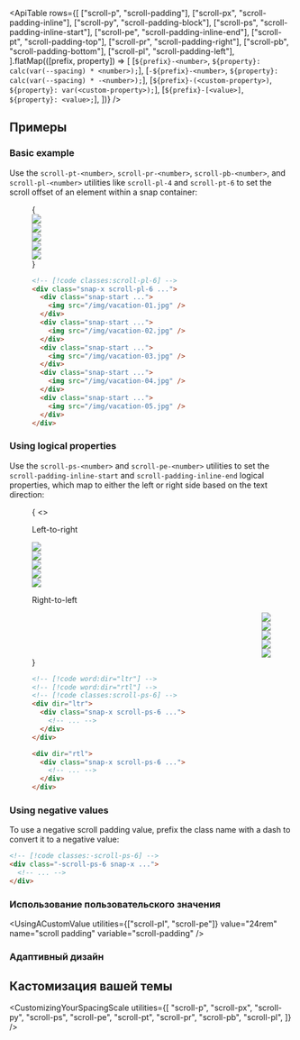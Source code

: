 

<ApiTable
  rows={[
    ["scroll-p", "scroll-padding"],
    ["scroll-px", "scroll-padding-inline"],
    ["scroll-py", "scroll-padding-block"],
    ["scroll-ps", "scroll-padding-inline-start"],
    ["scroll-pe", "scroll-padding-inline-end"],
    ["scroll-pt", "scroll-padding-top"],
    ["scroll-pr", "scroll-padding-right"],
    ["scroll-pb", "scroll-padding-bottom"],
    ["scroll-pl", "scroll-padding-left"],
  ].flatMap(([prefix, property]) => [
    [`${prefix}-<number>`, `${property}: calc(var(--spacing) * <number>);`],
    [`-${prefix}-<number>`, `${property}: calc(var(--spacing) * -<number>);`],
    [`${prefix}-(<custom-property>)`, `${property}: var(<custom-property>);`],
    [`${prefix}-[<value>]`, `${property}: <value>;`],
  ])}
/>

## Примеры

### Basic example

Use the `scroll-pt-<number>`, `scroll-pr-<number>`, `scroll-pb-<number>`, and `scroll-pl-<number>` utilities like `scroll-pl-4` and `scroll-pt-6` to set the scroll offset of an element within a snap container:

<Figure hint="Scroll in the grid of images to see the expected behavior">

<Example padding={false}>
  {
    <div className="relative">
      <Stripes border className="absolute top-0 bottom-0 left-0 w-6 rounded-l-lg" />
      <div className="flex w-full snap-x scroll-pl-6 gap-8 overflow-x-auto py-14">
        <div className="shrink-0 snap-start first:pl-6 last:pr-[calc(100%-21.5rem)]">
          <img
            className="h-40 w-80 shrink-0 rounded-lg bg-white"
            src="https://images.unsplash.com/photo-1604999565976-8913ad2ddb7c?ixlib=rb-1.2.1&ixid=MnwxMjA3fDB8MHxwaG90by1wYWdlfHx8fGVufDB8fHx8&auto=format&fit=crop&w=320&h=160&q=80"
          />
        </div>
        <div className="shrink-0 snap-start first:pl-6 last:pr-[calc(100%-21.5rem)]">
          <img
            className="h-40 w-80 shrink-0 rounded-lg bg-white"
            src="https://images.unsplash.com/photo-1540206351-d6465b3ac5c1?ixlib=rb-1.2.1&ixid=MnwxMjA3fDB8MHxwaG90by1wYWdlfHx8fGVufDB8fHx8&auto=format&fit=crop&w=320&h=160&q=80"
          />
        </div>
        <div className="shrink-0 snap-start first:pl-6 last:pr-[calc(100%-21.5rem)]">
          <img
            className="h-40 w-80 shrink-0 rounded-lg bg-white"
            src="https://images.unsplash.com/photo-1622890806166-111d7f6c7c97?ixlib=rb-1.2.1&ixid=MnwxMjA3fDB8MHxwaG90by1wYWdlfHx8fGVufDB8fHx8&auto=format&fit=crop&w=320&h=160&q=80"
          />
        </div>
        <div className="shrink-0 snap-start first:pl-6 last:pr-[calc(100%-21.5rem)]">
          <img
            className="h-40 w-80 shrink-0 rounded-lg bg-white"
            src="https://images.unsplash.com/photo-1590523277543-a94d2e4eb00b?ixlib=rb-1.2.1&ixid=MnwxMjA3fDB8MHxwaG90by1wYWdlfHx8fGVufDB8fHx8&auto=format&fit=crop&w=320&h=160&q=80"
          />
        </div>
        <div className="shrink-0 snap-start first:pl-6 last:pr-[calc(100%-21.5rem)]">
          <img
            className="h-40 w-80 shrink-0 rounded-lg bg-white"
            src="https://images.unsplash.com/photo-1575424909138-46b05e5919ec?ixlib=rb-1.2.1&ixid=MnwxMjA3fDB8MHxwaG90by1wYWdlfHx8fGVufDB8fHx8&auto=format&fit=crop&w=320&h=160&q=80"
          />
        </div>
      </div>
    </div>
  }
</Example>

```html
<!-- [!code classes:scroll-pl-6] -->
<div class="snap-x scroll-pl-6 ...">
  <div class="snap-start ...">
    <img src="/img/vacation-01.jpg" />
  </div>
  <div class="snap-start ...">
    <img src="/img/vacation-02.jpg" />
  </div>
  <div class="snap-start ...">
    <img src="/img/vacation-03.jpg" />
  </div>
  <div class="snap-start ...">
    <img src="/img/vacation-04.jpg" />
  </div>
  <div class="snap-start ...">
    <img src="/img/vacation-05.jpg" />
  </div>
</div>
```

</Figure>

### Using logical properties

Use the `scroll-ps-<number>` and `scroll-pe-<number>` utilities to set the `scroll-padding-inline-start` and `scroll-padding-inline-end` logical properties, which map to either the left or right side based on the text direction:

<Figure hint="Scroll in the grid of images to see the expected behavior">

<Example padding={false}>
  {
    <>
      <p className="mb-4 pt-8 pl-6 text-sm font-medium">Left-to-right</p>
      <div className="relative" dir="ltr">
        <Stripes border className="absolute start-0 top-0 bottom-10 w-6" />
        <div className="flex w-full snap-x scroll-ps-6 gap-8 overflow-x-auto pb-10">
          <div className="shrink-0 snap-start first:ps-6 last:pe-[calc(100%-21.5rem)]">
            <img
              className="h-40 w-80 shrink-0 rounded-lg bg-white"
              src="https://images.unsplash.com/photo-1604999565976-8913ad2ddb7c?ixlib=rb-1.2.1&ixid=MnwxMjA3fDB8MHxwaG90by1wYWdlfHx8fGVufDB8fHx8&auto=format&fit=crop&w=320&h=160&q=80"
            />
          </div>
          <div className="shrink-0 snap-start first:ps-6 last:pe-[calc(100%-21.5rem)]">
            <img
              className="h-40 w-80 shrink-0 rounded-lg bg-white"
              src="https://images.unsplash.com/photo-1540206351-d6465b3ac5c1?ixlib=rb-1.2.1&ixid=MnwxMjA3fDB8MHxwaG90by1wYWdlfHx8fGVufDB8fHx8&auto=format&fit=crop&w=320&h=160&q=80"
            />
          </div>
          <div className="shrink-0 snap-start first:ps-6 last:pe-[calc(100%-21.5rem)]">
            <img
              className="h-40 w-80 shrink-0 rounded-lg bg-white"
              src="https://images.unsplash.com/photo-1622890806166-111d7f6c7c97?ixlib=rb-1.2.1&ixid=MnwxMjA3fDB8MHxwaG90by1wYWdlfHx8fGVufDB8fHx8&auto=format&fit=crop&w=320&h=160&q=80"
            />
          </div>
          <div className="shrink-0 snap-start first:ps-6 last:pe-[calc(100%-21.5rem)]">
            <img
              className="h-40 w-80 shrink-0 rounded-lg bg-white"
              src="https://images.unsplash.com/photo-1590523277543-a94d2e4eb00b?ixlib=rb-1.2.1&ixid=MnwxMjA3fDB8MHxwaG90by1wYWdlfHx8fGVufDB8fHx8&auto=format&fit=crop&w=320&h=160&q=80"
            />
          </div>
          <div className="shrink-0 snap-start first:ps-6 last:pe-[calc(100%-21.5rem)]">
            <img
              className="h-40 w-80 shrink-0 rounded-lg bg-white"
              src="https://images.unsplash.com/photo-1575424909138-46b05e5919ec?ixlib=rb-1.2.1&ixid=MnwxMjA3fDB8MHxwaG90by1wYWdlfHx8fGV8fHx8&auto=format&fit=crop&w=320&h=160&q=80"
            />
          </div>
        </div>
      </div>
      <p className="mt-4 mb-4 pl-6 text-sm font-medium">Right-to-left</p>
      <div className="relative" dir="rtl">
        <Stripes border className="absolute start-0 top-0 bottom-10 w-6" />
        <div className="flex w-full snap-x scroll-ps-6 gap-8 overflow-x-auto pb-10">
          <div className="shrink-0 snap-start first:ps-6 last:pe-[calc(100%-21.5rem)]">
            <img
              className="h-40 w-80 shrink-0 rounded-lg bg-white"
              src="https://images.unsplash.com/photo-1604999565976-8913ad2ddb7c?ixlib=rb-1.2.1&ixid=MnwxMjA3fDB8MHxwaG90by1wYWdlfHx8fGV8fHx8&auto=format&fit=crop&w=320&h=160&q=80"
            />
          </div>
          <div className="shrink-0 snap-start first:ps-6 last:pe-[calc(100%-21.5rem)]">
            <img
              className="h-40 w-80 shrink-0 rounded-lg bg-white"
              src="https://images.unsplash.com/photo-1540206351-d6465b3ac5c1?ixlib=rb-1.2.1&ixid=MnwxMjA3fDB8MHxwaG90by1wYWdlfHx8fGV8fHx8&auto=format&fit=crop&w=320&h=160&q=80"
            />
          </div>
          <div className="shrink-0 snap-start first:ps-6 last:pe-[calc(100%-21.5rem)]">
            <img
              className="h-40 w-80 shrink-0 rounded-lg bg-white"
              src="https://images.unsplash.com/photo-1622890806166-111d7f6c7c97?ixlib=rb-1.2.1&ixid=MnwxMjA3fDB8MHxwaG90by1wYWdlfHx8fGV8fHx8&auto=format&fit=crop&w=320&h=160&q=80"
            />
          </div>
          <div className="shrink-0 snap-start first:ps-6 last:pe-[calc(100%-21.5rem)]">
            <img
              className="h-40 w-80 shrink-0 rounded-lg bg-white"
              src="https://images.unsplash.com/photo-1590523277543-a94d2e4eb00b?ixlib=rb-1.2.1&ixid=MnwxMjA3fDB8MHxwaG90by1wYWdlfHx8fGV8fHx8&auto=format&fit=crop&w=320&h=160&q=80"
            />
          </div>
          <div className="shrink-0 snap-start first:ps-6 last:pe-[calc(100%-21.5rem)]">
            <img
              className="h-40 w-80 shrink-0 rounded-lg bg-white"
              src="https://images.unsplash.com/photo-1575424909138-46b05e5919ec?ixlib=rb-1.2.1&ixid=MnwxMjA3fDB8MHxwaG90by1wYWdlfHx8fGV8fHx8&auto=format&fit=crop&w=320&h=160&q=80"
            />
          </div>
        </div>
      </div>
    </>
  }
</Example>

```html
<!-- [!code word:dir="ltr"] -->
<!-- [!code word:dir="rtl"] -->
<!-- [!code classes:scroll-ps-6] -->
<div dir="ltr">
  <div class="snap-x scroll-ps-6 ...">
    <!-- ... -->
  </div>
</div>

<div dir="rtl">
  <div class="snap-x scroll-ps-6 ...">
    <!-- ... -->
  </div>
</div>
```

</Figure>

### Using negative values

To use a negative scroll padding value, prefix the class name with a dash to convert it to a negative value:

```html
<!-- [!code classes:-scroll-ps-6] -->
<div class="-scroll-ps-6 snap-x ...">
  <!-- ... -->
</div>
```

### Использование пользовательского значения

<UsingACustomValue
  utilities={["scroll-pl", "scroll-pe"]}
  value="24rem"
  name="scroll padding"
  variable="scroll-padding"
/>

### Адаптивный дизайн

<ResponsiveDesign property="scroll-padding" defaultClass="scroll-p-8" featuredClass="scroll-p-0" />

## Кастомизация вашей темы

<CustomizingYourSpacingScale
  utilities={[
    "scroll-p",
    "scroll-px",
    "scroll-py",
    "scroll-ps",
    "scroll-pe",
    "scroll-pt",
    "scroll-pr",
    "scroll-pb",
    "scroll-pl",
  ]}
/>
